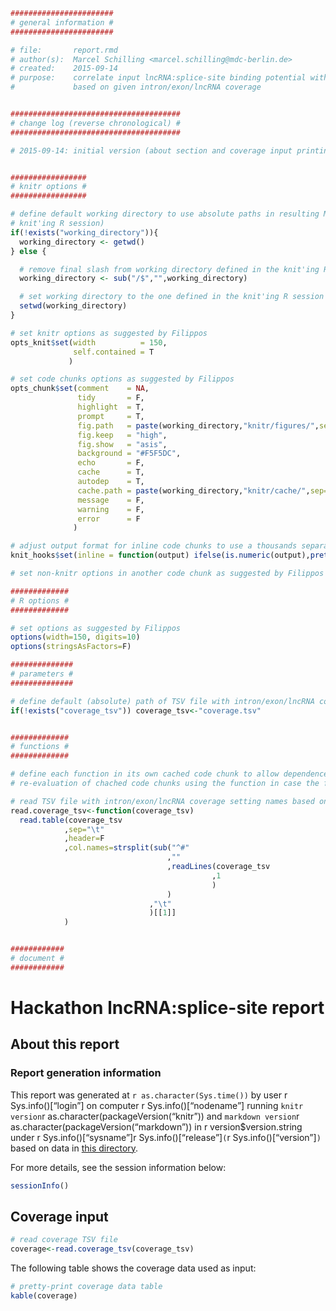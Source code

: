 ```r
#######################
# general information #
#######################

# file:       report.rmd
# author(s):  Marcel Schilling <marcel.schilling@mdc-berlin.de>
# created:    2015-09-14
# purpose:    correlate input lncRNA:splice-site binding potential with alternative splicing events
#             based on given intron/exon/lncRNA coverage


######################################
# change log (reverse chronological) #
######################################

# 2015-09-14: initial version (about section and coverage input printing only)


#################
# knitr options #
#################

# define default working directory to use absolute paths in resulting Markdown (if not defined in
# knit'ing R session)
if(!exists("working_directory")){
  working_directory <- getwd()
} else {

  # remove final slash from working directory defined in the knit'ing R session
  working_directory <- sub("/$","",working_directory)

  # set working directory to the one defined in the knit'ing R session
  setwd(working_directory)
}

# set knitr options as suggested by Filippos
opts_knit$set(width          = 150,
              self.contained = T
             )

# set code chunks options as suggested by Filippos
opts_chunk$set(comment    = NA,
               tidy       = F,
               highlight  = T,
               prompt     = T,
               fig.path   = paste(working_directory,"knitr/figures/",sep="/"),
               fig.keep   = "high",
               fig.show   = "asis",
               background = "#F5F5DC",
               echo       = F,
               cache      = T,
               autodep    = T,
               cache.path = paste(working_directory,"knitr/cache/",sep="/"),
               message    = F,
               warning    = F,
               error      = F
              )

# adjust output format for inline code chunks to use a thousands separator
knit_hooks$set(inline = function(output) ifelse(is.numeric(output),prettyNum(output,big.mark=','),output))

# set non-knitr options in another code chunk as suggested by Filippos
```

```r
#############
# R options #
#############

# set options as suggested by Filippos
options(width=150, digits=10)
options(stringsAsFactors=F)
```

```r
##############
# parameters #
##############

# define default (absolute) path of TSV file with intron/exon/lncRNA coverage
if(!exists("coverage_tsv")) coverage_tsv<-"coverage.tsv"


#############
# functions #
#############

# define each function in its own cached code chunk to allow dependence on those chunks to force
# re-evaluation of chached code chunks using the function in case the function gets modified.
```

```r
# read TSV file with intron/exon/lncRNA coverage setting names based on (commented) header row
read.coverage_tsv<-function(coverage_tsv)
  read.table(coverage_tsv
            ,sep="\t"
            ,header=F
            ,col.names=strsplit(sub("^#"
                                   ,""
                                   ,readLines(coverage_tsv
                                             ,1
                                             )
                                   )
                               ,"\t"
                               )[[1]]
            )


############
# document #
############
```

# Hackathon lncRNA:splice-site report

## About this report

### Report generation information

This report was generated at `r as.character(Sys.time())` by user ` `r Sys.info()["login"]` ` on
computer ` `r Sys.info()["nodename"]` ` running
` knitr version `r as.character(packageVersion("knitr"))` ` and
` markdown version `r as.character(packageVersion("markdown"))` ` in ` `r version$version.string` `
under ` `r Sys.info()["sysname"]` `r Sys.info()["release"]` (`r Sys.info()["version"]`) ` based on
data in [this directory](`r working_directory`).

For more details, see the session information below:

```r
sessionInfo()
```

## Coverage input

```r
# read coverage TSV file
coverage<-read.coverage_tsv(coverage_tsv)
```

The following table shows the coverage data used as input:

```r
# pretty-print coverage data table
kable(coverage)
```
